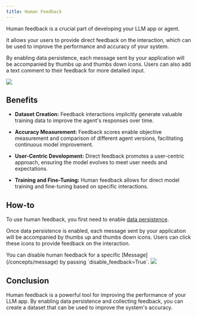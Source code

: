 ```yaml
---
title: Human Feedback
---
```


Human feedback is a crucial part of developing your LLM app or agent.

It allows your users to provide direct feedback on the interaction, which can be used to improve the performance and accuracy of your system.

By enabling data persistence, each message sent by your application will be accompanied by thumbs up and thumbs down icons. Users can also add a text comment to their feedback for more detailed input.

<Frame caption="Feedback with comment">
  <img src="/images/feedback.jpeg" />
</Frame>

## Benefits

- **Dataset Creation:** Feedback interactions implicitly generate valuable training data to improve the agent's responses over time.

- **Accuracy Measurement:** Feedback scores enable objective measurement and comparison of different agent versions, facilitating continuous model improvement.

- **User-Centric Development:** Direct feedback promotes a user-centric approach, ensuring the model evolves to meet user needs and expectations.

- **Training and Fine-Tuning:** Human feedback allows for direct model training and fine-tuning based on specific interactions.

## How-to

To use human feedback, you first need to enable [data persistence](/data-persistence/overview).

Once data persistence is enabled, each message sent by your application will be accompanied by thumbs up and thumbs down icons. Users can click these icons to provide feedback on the interaction.

<Note>
  You can disable human feedback for a specific [Message](/concepts/message) by
  passing `disable_feedback=True`.
</Note>

<Frame caption="Human feedback">
  <img src="/images/human-feedback.gif" />
</Frame>

## Conclusion

Human feedback is a powerful tool for improving the performance of your LLM app. By enabling data persistence and collecting feedback, you can create a dataset that can be used to improve the system's accuracy.
